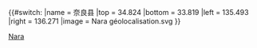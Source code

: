 {{#switch:{{{1}}}
|name   = 奈良县
|top    = 34.824
|bottom = 33.819
|left   = 135.493
|right  = 136.271
|image  = Nara géolocalisation.svg
}}<noinclude>{{Location map/Info}}
[[Category:日本地理位置圖模板|Nara]]
</noinclude>